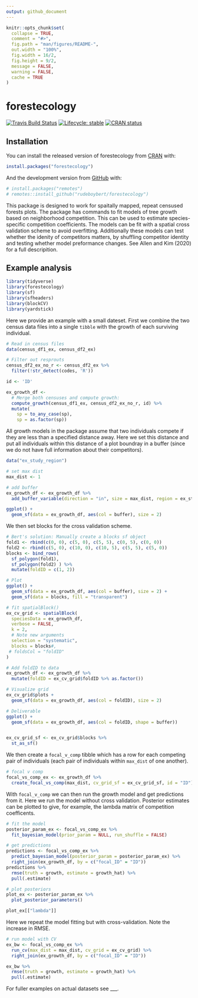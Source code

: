 ```yaml
---
output: github_document
---
```


<!-- README.md is generated from README.Rmd. Please edit that file -->

```r
knitr::opts_chunk$set(
  collapse = TRUE,
  comment = "#>",
  fig.path = "man/figures/README-",
  out.width = "100%",
  fig.width = 16/2,
  fig.height = 9/2,
  message = FALSE,
  warning = FALSE,
  cache = TRUE
)
```

# forestecology 

[![Travis Build Status](https://travis-ci.org/rudeboybert/forestecology.svg?branch=master)](https://travis-ci.org/rudeboybert/forestecology)
[![Lifecycle: stable](https://img.shields.io/badge/lifecycle-experimental-orange.svg)](https://www.tidyverse.org/lifecycle/#experimental)
[![CRAN status](https://www.r-pkg.org/badges/version/forestecology)](https://cran.r-project.org/package=forestecology)



## Installation

You can install the released version of forestecology from [CRAN](https://CRAN.R-project.org) with:

```r
install.packages("forestecology")
```

And the development version from [GitHub](https://github.com/) with:


```r
# install.packages("remotes")
# remotes::install_github("rudeboybert/forestecology")
```

This package is designed to work for spaitally mapped, repeat censused forests plots. The package has commands to fit models of tree growth based on neighborhood competition. This can be used to estimate species-specific competition coefficients. The models can be fit with a spatial cross validation scheme to avoid overfitting. Additionally these models can test whether the idenity of competitors matters, by shuffling competitor identity and testing whether model preformance changes. See Allen and Kim (2020) for a full descripition.  

## Example analysis

```r
library(tidyverse)
library(forestecology)
library(sf)
library(sfheaders)
library(blockCV)
library(yardstick)
```


Here we provide an example with a small dateset. First we combine the two census data files into a single `tibble` with the growth of each surviving individual.

```r
# Read in census files
data(census_df1_ex, census_df2_ex)

# Filter out resprouts
census_df2_ex_no_r <- census_df2_ex %>%
  filter(!str_detect(codes, 'R'))

id <- 'ID'

ex_growth_df <-
  # Merge both censuses and compute growth:
  compute_growth(census_df1_ex, census_df2_ex_no_r, id) %>%
  mutate(
    sp = to_any_case(sp),
    sp = as.factor(sp)) 
```

All growth models in the package assume that two individuals compete if they are less than a specified distance away. Here we set this distance and put all individuals within this distance of a plot boundray in a buffer (since we do not have full information about their competitors).

```r
data("ex_study_region")

# set max dist
max_dist <- 1

# add buffer
ex_growth_df <- ex_growth_df %>%
  add_buffer_variable(direction = "in", size = max_dist, region = ex_study_region)

ggplot() +
  geom_sf(data = ex_growth_df, aes(col = buffer), size = 2)
```

We then set blocks for the cross validation scheme.

```r
# Bert's solution: Manually create a blocks sf object
fold1 <- rbind(c(0, 0), c(5, 0), c(5, 5), c(0, 5), c(0, 0))
fold2 <- rbind(c(5, 0), c(10, 0), c(10, 5), c(5, 5), c(5, 0))
blocks <- bind_rows(
  sf_polygon(fold1),
  sf_polygon(fold2) ) %>%
  mutate(foldID = c(1, 2))

# Plot
ggplot() +
  geom_sf(data = ex_growth_df, aes(col = buffer), size = 2) +
  geom_sf(data = blocks, fill = "transparent")

# fit spatialBlock()
ex_cv_grid <- spatialBlock(
  speciesData = ex_growth_df,
  verbose = FALSE,
  k = 2,
  # Note new arguments
  selection = "systematic",
  blocks = blocks#,
 # foldsCol = "foldID"
)

# Add foldID to data
ex_growth_df <- ex_growth_df %>%
  mutate(foldID = ex_cv_grid$foldID %>% as.factor())

# Visualize grid
ex_cv_grid$plots +
  geom_sf(data = ex_growth_df, aes(col = foldID), size = 2)

# Deliverable
ggplot() +
  geom_sf(data = ex_growth_df, aes(col = foldID, shape = buffer))


ex_cv_grid_sf <- ex_cv_grid$blocks %>%
  st_as_sf()
```

We then create a `focal_v_comp` tibble which has a row for each competing pair of individuals (each pair of individuals within `max_dist` of one another).

```r

# focal v comp
focal_vs_comp_ex <- ex_growth_df %>% 
  create_focal_vs_comp(max_dist, cv_grid_sf = ex_cv_grid_sf, id = "ID")
```

With `focal_v_comp` we can then run the growth model and get predictions from it. Here we run the model without cross validation. Posterior estimates can be plotted to give, for example, the lambda matrix of competition coefficents.

```r
# fit the model
posterior_param_ex <- focal_vs_comp_ex %>% 
  fit_bayesian_model(prior_param = NULL, run_shuffle = FALSE)

# get predictions
predictions <- focal_vs_comp_ex %>%
  predict_bayesian_model(posterior_param = posterior_param_ex) %>%
  right_join(ex_growth_df, by = c("focal_ID" = "ID"))
predictions %>%
  rmse(truth = growth, estimate = growth_hat) %>%
  pull(.estimate)

# plot posteriors
plot_ex <- posterior_param_ex %>%
  plot_posterior_parameters()

plot_ex[["lambda"]]


```

Here we repeat the model fitting but with cross-validation. Note the increase in RMSE. 

```r
# run model with CV
ex_bw <- focal_vs_comp_ex %>% 
  run_cv(max_dist = max_dist, cv_grid = ex_cv_grid) %>%
  right_join(ex_growth_df, by = c("focal_ID" = "ID"))

ex_bw %>%
  rmse(truth = growth, estimate = growth_hat) %>%
  pull(.estimate)

```

For fuller examples on actual datasets see ___.


